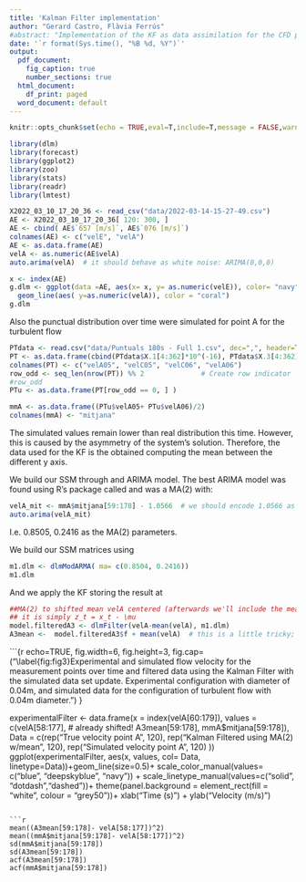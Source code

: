 ```yaml
---
title: 'Kalman Filter implementation'
author: "Gerard Castro, Flàvia Ferrús"
#abstract: "Implementation of the KF as data assimilation for the CFD predictions of a turbulent flow in a finite cylinder. "
date: '`r format(Sys.time(), "%B %d, %Y")`'
output:
  pdf_document: 
    fig_caption: true
    number_sections: true
  html_document:
    df_print: paged
  word_document: default
---
```


```{=tex}
\tableofcontents
\newpage
```
```r
knitr::opts_chunk$set(echo = TRUE,eval=T,include=T,message = FALSE,warning=FALSE)
```

```r
library(dlm)
library(forecast)
library(ggplot2)
library(zoo)
library(stats)
library(readr)
library(lmtest)
```

\section{Experimental data}

```r
X2022_03_10_17_20_36 <- read_csv("data/2022-03-14-15-27-49.csv")
AE <- X2022_03_10_17_20_36[ 120: 300, ]
AE <- cbind( AE$`657 [m/s]`, AE$`076 [m/s]`)
colnames(AE) <- c("velE", "velA")
AE <- as.data.frame(AE)
velA <- as.numeric(AE$velA)
auto.arima(velA)  # it should behave as white noise: ARIMA(0,0,0)
```

\subsection{Graphic}

```r
x <- index(AE)
g.dlm <- ggplot(data =AE, aes(x= x, y= as.numeric(velE)), color= "navy") + geom_line()+
  geom_line(aes( y=as.numeric(velA)), color = "coral")
g.dlm
```

\section{Simulated data}

Also the punctual distribution over time were simulated for point A for the turbulent flow

```r
PTdata <- read.csv("data/Puntuals 180s - Full 1.csv", dec=",", header=TRUE, stringsAsFactors=FALSE)
PT <- as.data.frame(cbind(PTdata$X.1[4:362]*10^(-16), PTdata$X.3[4:362]*10^(-16), PTdata$X.5[4:362]*10^(-16), PTdata$X.7[4:362]*10^(-16)))
colnames(PT) <- c("velA05", "velC05", "velC06", "velA06")
row_odd <- seq_len(nrow(PT)) %% 2              # Create row indicator
#row_odd  
PTu <- as.data.frame(PT[row_odd == 0, ] ) 

mmA <- as.data.frame((PTu$velA05+ PTu$velA06)/2)
colnames(mmA) <- "mitjana"
```

The simulated values remain lower than real distribution this time. However, this 
is caused by the asymmetry of the system's solution. Therefore, the data used 
for the KF is the obtained computing the mean between the different y axis.

\section{Kalman Filter}

\subsection{SMM}

We build our SSM through and ARIMA model. The best ARIMA model was found using R's package called \texttt{auto.arima} and was a MA(2) with:

```r
velA_mit <- mmA$mitjana[59:178] - 1.0566  # we should encode 1.0566 as mean(mmA$mitjana[59:178])
auto.arima(velA_mit)
```

I.e. 0.8505, 0.2416 as the MA(2) parameters.

\subsection{Applying the KF}

We build our SSM matrices using

```r
m1.dlm <- dlmModARMA( ma= c(0.8504, 0.2416))
m1.dlm
```

And we apply the KF storing the result at \texttt{A3mean}

```r
##MA(2) to shifted mean velA centered (afterwards we'll include the mean)
## it is simply z_t = x_t - \mu
model.filteredA3 <- dlmFilter(velA-mean(velA), m1.dlm)
A3mean <-  model.filteredA3$f + mean(velA)  # this is a little tricky; I'll comment it later
```

\section{Results}

```{r echo=TRUE, fig.width=6, fig.height=3, fig.cap= ("\\label{fig:fig3}Experimental and simulated flow velocity for the measurement points over time and filtered data using the Kalman Filter with the simulated data set update. Experimental configuration with diameter of 0.04m, and simulated data for the configuration of turbulent flow with 0.04m diameter. ") }

experimentalFilter  <- data.frame(x = index(velA[60:179]), 
                                  values = c(velA[58:177], # already shifted! 
                                             A3mean[59:178],
                                             mmA$mitjana[59:178]), 
                        Data = c(rep("True velocity point A", 120), 
                                 rep("Kalman Filtered using MA(2) w/mean", 120),
                                 rep("Simulated velocity point A", 120) 
                                 ))
ggplot(experimentalFilter, aes(x, values, col= Data, linetype=Data))+geom_line(size=0.5)+
  scale_color_manual(values= c("blue",  "deepskyblue", "navy")) +
  scale_linetype_manual(values=c("solid", "dotdash","dashed"))+
  theme(panel.background = element_rect(fill = "white", colour = "grey50"))+
  xlab("Time (s)") + ylab("Velocity (m/s)")
```

```r
mean((A3mean[59:178]- velA[58:177])^2)
mean((mmA$mitjana[59:178]- velA[58:177])^2)
sd(mmA$mitjana[59:178])
sd(A3mean[59:178])
acf(A3mean[59:178])
acf(mmA$mitjana[59:178])
```
